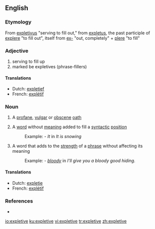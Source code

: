 ==English==
{{wikipedia}}

===Etymology===
From {{LL.}} [[expletivus]] "serving to fill out," from {{L.}} [[expletus]], the past participle of [[explere]] "to fill out", itself from [[ex-]] "out, completely" + [[plere]] "to fill"

===Adjective===
# serving to fill up
# marked be expletives (phrase-fillers)

====Translations====
* Dutch: [[expletief]]
* French: [[explétif]] 

===Noun===
{{en-noun}}

#A [[profane]], [[vulgar]] or [[obscene]] [[oath]]
#{{linguistics}} A [[word]] without [[meaning]] added to fill a [[syntactic]] [[position]]
#:Example: - ''It'' in ''It is snowing''
#{{linguistics}} A word that adds to the [[strength]] of a [[phrase]] without affecting its meaning
#:Example: - ''[[bloody]]'' in ''I'll give you a bloody good hiding.''

====Translations====
* Dutch: [[expletie]]
* French: [[explétif]] {{m}}

===References===
* {{R:Websters}}

[[io:expletive]]
[[ku:expletive]]
[[vi:expletive]]
[[tr:expletive]]
[[zh:expletive]]